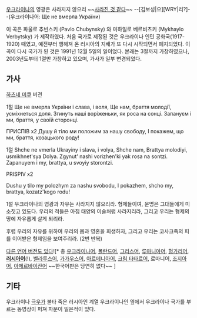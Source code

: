 [[우크라이나]]의 영광은 사라지지 않으리 ~~[[우크라이나 내전|사라진 것 같다]]~~ --[김보성|으][WRY|리?]--(우크라이나어: Ще не вмерла України)

이 곡은 파울로 추빈스키 (Pavlo Chubynsky) 와 미하일로 베르비츠키 (Mykhaylo Verbytsky) 가 제작하였다.
처음 국가로 제정된 것은 우크라이나 인민 공화국(1917-1920) 때였고, 예전부터 행해져 온 러시아의 지배가 또 다시 시작되면서 폐지되었다. 이 곡이 다시 국가가 된 것은 1991년 12월 5일의 일이었다.
본래는 3절까지 가창하였으나, 2003년도부터 1절만 가창하고 있으며, 가사가 일부 변경되었다.

== 가사 ==
{{{#!html
<iframe width="560" height="315" src="//www.youtube.com/embed/yOQRztFJ3OQ?rel=0&amp;controls=0&amp;showinfo=0" frameborder="0" allowfullscreen></iframe></object>}}}

{{{#!html
<object width="420" height="345"><param name="movie" value="http://www.youtube.com/v/rYAVLWmVjx4?version=3&amp;hl=en_GB"></param><param name="allowFullScreen" value="true"></param><param name="allowscriptaccess" value="always"></param><embed src="http://www.youtube.com/v/rYAVLWmVjx4?version=3&amp;hl=en_GB" type="application/x-shockwave-flash" width="420" height="345" allowscriptaccess="always" allowfullscreen="true"></embed></object>}}}
[[하츠네 미쿠]] 버전


1절
Ще не вмерла України і слава, і воля,
Ще нам, браття молодії, усміхнеться доля.
Згинуть наші воріженьки, як роса на сонці.
Запануєм і ми, браття, у своїй сторонці.

ПРИСПІВ x2
Душу й тіло ми положим за нашу свободу,
І покажем, що ми, браття, козацького роду!

1절
Shche ne vmerla Ukrayiny i slava, i volya,                                             
Shche nam, Brattya molodiyi,        
usmikhnet'sya Dolya.
Zgynut' nashi vorizhen'ki yak rosa na sontzi.
Zapanuyem i my, brattya, u svoyiy    storontzi.                                           

PRISPIV x2 

Dushu y tilo my polozhym za nashu svobodu,
I pokazhem, shcho my, brattya, kozatz'kogo rodu!

1절
우크라이나의 영광과 자유는 사라지지 않으리라.
형제들이여, 운명은 그대들에게 미소짓고 있도다.
우리의 적들은 아침 태양의 이슬처럼 사라지리라,
그리고 우리는 형제의 땅에 자유롭게 살게 되리라.

후렴
우리의 자유를 위하여 우리의 몸과 영혼을 희생하자,
그리고 우리는 코사크족의 피를 이어받은 형제임을 보여주리라. (2번 반복)

[http://www.youtube.com/playlist?list=PL4F05D7067F1F9ACB 다른 언어 버전도 있다]![* 총 [[우크라이나어]], [[폴란드어]], [[그리스어]], [[루마니아어]], [[헝가리어]], '''[[러시아어]]'''(!), [[벨라루스어]], [[가가우스어]], [[아르메니아어]], [[크림 타타르어]], 로마니어, [[조지아어]], [[아제르바이잔어]] ~~한국어판은 당연히 없다~~ ]

== 기타 ==
우크라이나 [[극우]]가 불타 죽은 러시아인 계열 우크라이나인 옆에서 우크라이나 국가를 부르는 동영상이 퍼져 파문이 일은적이 있다.
